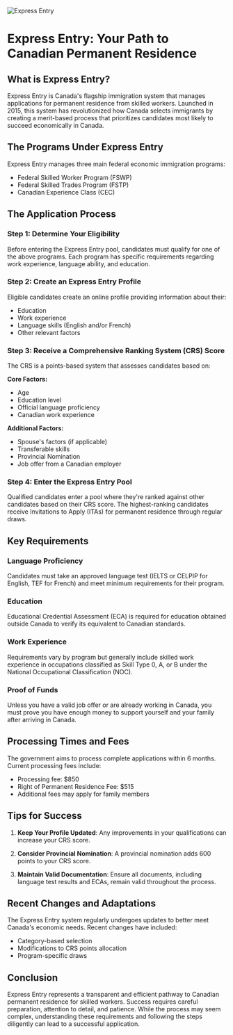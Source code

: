 ![Express Entry](/pathways/express.jpg)

# Express Entry: Your Path to Canadian Permanent Residence

## What is Express Entry?

Express Entry is Canada's flagship immigration system that manages applications for permanent residence from skilled workers. Launched in 2015, this system has revolutionized how Canada selects immigrants by creating a merit-based process that prioritizes candidates most likely to succeed economically in Canada.

## The Programs Under Express Entry

Express Entry manages three main federal economic immigration programs:

- Federal Skilled Worker Program (FSWP)
- Federal Skilled Trades Program (FSTP)
- Canadian Experience Class (CEC)

## The Application Process

### Step 1: Determine Your Eligibility

Before entering the Express Entry pool, candidates must qualify for one of the above programs. Each program has specific requirements regarding work experience, language ability, and education.

### Step 2: Create an Express Entry Profile

Eligible candidates create an online profile providing information about their:

- Education
- Work experience
- Language skills (English and/or French)
- Other relevant factors

### Step 3: Receive a Comprehensive Ranking System (CRS) Score

The CRS is a points-based system that assesses candidates based on:

**Core Factors:**

- Age
- Education level
- Official language proficiency
- Canadian work experience

**Additional Factors:**

- Spouse's factors (if applicable)
- Transferable skills
- Provincial Nomination
- Job offer from a Canadian employer

### Step 4: Enter the Express Entry Pool

Qualified candidates enter a pool where they're ranked against other candidates based on their CRS score. The highest-ranking candidates receive Invitations to Apply (ITAs) for permanent residence through regular draws.

## Key Requirements

### Language Proficiency

Candidates must take an approved language test (IELTS or CELPIP for English, TEF for French) and meet minimum requirements for their program.

### Education

Educational Credential Assessment (ECA) is required for education obtained outside Canada to verify its equivalent to Canadian standards.

### Work Experience

Requirements vary by program but generally include skilled work experience in occupations classified as Skill Type 0, A, or B under the National Occupational Classification (NOC).

### Proof of Funds

Unless you have a valid job offer or are already working in Canada, you must prove you have enough money to support yourself and your family after arriving in Canada.

## Processing Times and Fees

The government aims to process complete applications within 6 months. Current processing fees include:

- Processing fee: $850
- Right of Permanent Residence Fee: $515
- Additional fees may apply for family members

## Tips for Success

1. **Keep Your Profile Updated**: Any improvements in your qualifications can increase your CRS score.

2. **Consider Provincial Nomination**: A provincial nomination adds 600 points to your CRS score.

3. **Maintain Valid Documentation**: Ensure all documents, including language test results and ECAs, remain valid throughout the process.

## Recent Changes and Adaptations

The Express Entry system regularly undergoes updates to better meet Canada's economic needs. Recent changes have included:

- Category-based selection
- Modifications to CRS points allocation
- Program-specific draws

## Conclusion

Express Entry represents a transparent and efficient pathway to Canadian permanent residence for skilled workers. Success requires careful preparation, attention to detail, and patience. While the process may seem complex, understanding these requirements and following the steps diligently can lead to a successful application.
